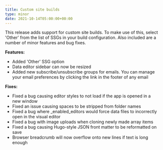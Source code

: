 ```yaml
---
title: Custom site builds
type: minor
date: 2021-10-14T05:00:00+00:00
---
```

This release adds support for custom site builds. To make use of this, select 'Other' from the list of SSGs in your build configuration. Also included are a number of minor features and bug fixes.

**Features:**

* Added 'Other' SSG option
* Data editor sidebar can now be resized
* Added new subscribe/unsubscribe groups for emails. You can manage your email preferences by clicking the link in the footer of any email

**Fixes:**

* Fixed a bug causing editor styles to not load if the app is opened in a new window
* Fixed an issue causing spaces to be stripped from folder names
* Fixed a bug where \_enabled\_editors would force data files to incorrectly open in the visual editor
* Fixed a bug with image uploads when cloning newly made array items
* Fixed a bug causing Hugo-style JSON front matter to be reformatted on save
* Browser breadcrumb will now overflow onto new lines if text is long enough
